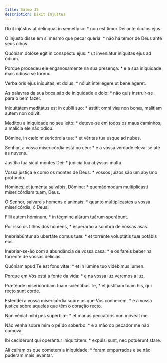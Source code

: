 ```yaml
---
title: Salmo 35
description: Dixit injustus
---
```


<div class="side-by-side not-content">

Dixit injústus ut delínquat in semetípso: * non est timor Dei ante óculos ejus.

O injusto disse em si mesmo que pecar queria: * não há temor de Deus ante seus olhos.

Quóniam dolóse egit in conspéctu ejus: * ut inveniátur iníquitas ejus ad ódium.

Porque procedeu ele enganosamente na sua presença: * e a sua iniquidade mais odiosa se tornou.

Verba oris ejus iníquitas, et dolus: * nóluit intellégere ut bene ágeret.

As palavras da sua boca são de iniquidade e dolo: * não quis instruir-se para o bem fazer.

Iniquitátem meditátus est in cubíli suo: * ástitit omni viæ non bonæ, malítiam autem non odívit.

Meditou a iniquidade no seu leito: * deteve-se em todos os maus caminhos, a malícia ele não odiou.

Dómine, in cælo misericórdia tua: * et véritas tua usque ad nubes.

Senhor, a vossa misericórdia está no céu: * e a vossa verdade eleva-se até às nuvens.

Justítia tua sicut montes Dei: * judícia tua abýssus multa.

Vossa justiça é como os montes de Deus: * vossos juízos são um abysmo profundo.

Hómines, et juménta salvábis, Dómine: * quemádmodum multiplicásti misericórdiam tuam, Deus.

Ó Senhor, salvareis homens e animais: * quanto multiplicastes a vossa misericórdia, ó Deus!

Fílii autem hóminum, * in tégmine alárum tuárum sperábunt.

Por isso os filhos dos homens, * esperarão à sombra de vossas asas.

Inebriabúntur ab ubertáte domus tuæ: * et torrénte voluptátis tuæ potábis eos.

Inebriar-se-ão com a abundância de vossa casa: * e os fareis beber na torrente de vossas delícias.

Quóniam apud Te est fons vitæ: * et in lúmine tuo vidébimus lumen.

Porque em Vós está a fonte da vida: * e na vossa luz veremos a luz.

Præténde misericórdiam tuam sciéntibus Te, * et justítiam tuam his, qui recto sunt corde.

Estendei a vossa misericórdia sobre os que Vos conhecem, * e a vossa justiça sobre aqueles que têm o coração recto.

Non véniat mihi pes supérbiæ: * et manus peccatóris non móveat me.

Não venha sobre mim o pé do soberbo: * e a mão do pecador me não comova.

Ibi cecidérunt qui operántur iniquitátem: * expúlsi sunt, nec potuérunt stare.

Ali caíram os que cometem a iniquidade: * foram empurrados e se não puderam mais levantar.

</div>
